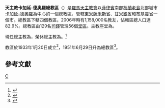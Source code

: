 {{Multiple issues|
{{Primarysources|time=2020-06-24T04:59:06+00:00}}
{{Refimprove|time=2020-06-24T04:59:06+00:00}}
}}
{{Infobox Roman Catholic diocese
|Roman Catholic Diocese of = 天主教卡加延-德奧羅總教區
|Latin name of diocese = Archidioecesis Cagayana
|border = catholic
|image = [[File:San_Agustin_Cathderal_in_Cagayan_de_Oro_City,_Misamis_Oriental.jpg|250px]]
|caption = 聖奧斯定教省總主教座堂 
|coat_of_arms = [[File:Coat_of_arms_Archdiocese_of_Cagayan_de_Oro_(Former).svg|175px]]
|coat_of_arms_caption = 總教區牧徽
|location = [[菲律賓|菲律賓]]
|territory =  [[東米薩米斯省|東米薩米斯省]]、[[甘米銀省|甘米銀省]]和[[布基農省|布基農省]]一個市 
|population = 1,158,000
|rite = [[罗马礼|罗马礼]]
|patron = 
|province = 卡加延-德奧羅
|established = 1933年1月20日（教區）<br />1951年6月29日（總教區）
|cathedral = {{link-en|聖奧斯定教省總主教座堂|Saint Augustine Metropolitan Cathedral}}
|co-cathedral =
|leadership = 總主教
|website = 
|pope = {{incumbent pope}}
|metropolitan = {{link-en|若瑟·卡班坦|Jose Cabantan|若瑟·A·卡班坦}}
|coadjutor archbishop =
|auxiliary = 
|emeritus = {{link-en|安多尼·萊德斯馬|Antonio Ledesma|安多尼·J·萊德斯馬}}（榮休總主教）
|map = [[File:RC_Archdiocese_of_Cagayan_de_Oro.png|250px]]
|map_caption = 總教區管轄圖
}}

'''天主教卡加延-德奧羅總教區'''（{{lang-la|Archidioecesis Cagayana}}）是[[羅馬天主教會|羅馬天主教會]]以[[菲律賓|菲律賓]]南部[[棉蘭老島|棉蘭老島]]北部城市[[卡加延-德奧羅|卡加延-德奧羅]]為中心的一個總教區，管轄[[東米薩米斯省|東米薩米斯省]]、[[甘米銀省|甘米銀省]]和[[布基農省|布基農省]]一個市。總教區下轄四個教區，2006年時有1,158,000名教友，佔轄區總人口達82.9%。總教區由129名[[司鐸|司鐸]]管理56個[[堂區|堂區]]。主教座堂為{{link-en|聖奧斯定教省總主教座堂|Saint Augustine Metropolitan Cathedral}}。

現任總主教為{{link-en|若瑟·卡班坦|Jose Cabantan|若瑟·A·卡班坦}}，榮休總主教為{{link-en|安多尼·萊德斯馬|Antonio Ledesma|安多尼·J·萊德斯馬}}。<ref>{{cite press release |title=Resignations and Appointments, 23.06.2020 |url=https://press.vatican.va/content/salastampa/en/bollettino/pubblico/2020/06/23/200623a.html |publisher=Holy See Press Office |accessdate=2020-06-23 |archiveurl=https://web.archive.org/web/20200623160219/https://press.vatican.va/content/salastampa/en/bollettino/pubblico/2020/06/23/200623a.html |archivedate=2020-06-23 |language=en |date=2020-06-23 |dead-url=no }}</ref>

教區於1933年1月20日成立<ref>{{cite book |title=ACTA APOSTOLICAE SEDIS |volume=XXV |year=1933 |publisher=Typis Polyglottis Vaticanis |pages=360-362 |url=https://www.vatican.va/archive/aas/documents/AAS-25-1933-ocr.pdf |accessdate=2020-05-27 |archiveurl=https://web.archive.org/web/20200527165333/https://www.vatican.va/archive/aas/documents/AAS-25-1933-ocr.pdf |archivedate=2020-05-27 |language=la |dead-url=no }}</ref>，1951年6月29日升為總教區<ref>{{cite book |title=ACTA APOSTOLICAE SEDIS |series=II |volume=XIX |year=1952 |publisher=Typis Polyglottis Vaticanis |pages=163-167 |url=https://www.vatican.va/archive/aas/documents/AAS-44-1952-ocr.pdf |accessdate=2020-06-24 |archiveurl=https://web.archive.org/web/20200624044424/https://www.vatican.va/archive/aas/documents/AAS-44-1952-ocr.pdf |archivedate=2020-06-24 |language=la |dead-url=no }}</ref>。

==參考文獻==
{{reflist}}

{{菲律賓天主教教區}}
[[Category:菲律賓天主教教區|C]]